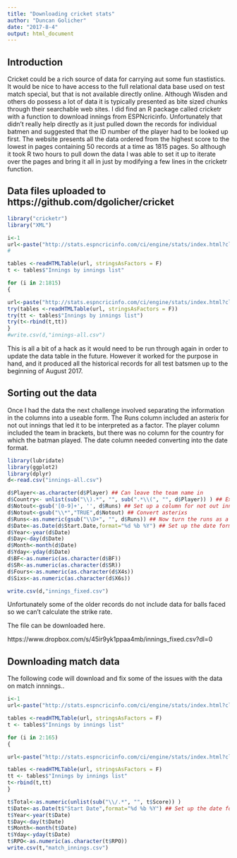 ```yaml
---
title: "Downloading cricket stats"
author: "Duncan Golicher"
date: "2017-8-4"
output: html_document
---
```


## Introduction

Cricket could be a rich source of data for carrying aut some fun stastistics. It would be nice to have access to the full relational data base used on test match special, but that is not available directly online. Although Wisden and others do possess a lot of data it is typically presented as bite sized chunks through their searchable web sites. I did find an R package called cricketr with a function to download innings from ESPNcricinfo. Unfortunately  that didn't really help directly as it just pulled down the records for individual batmen and suggested that the ID number of the player had to be looked up first. The website presents all the data ordered from the highest score to the lowest in pages containing 50 records at a time as 1815 pages.  So although it took R two hours to pull down the data I was able to set it up to iterate over the pages and bring it all in just by modifying a few lines in the cricketr function.

## Data files uploaded to https://github.com/dgolicher/cricket

```r
library("cricketr")
library("XML")
```

```r
i<-1
url<-paste("http://stats.espncricinfo.com/ci/engine/stats/index.html?class=1;page=",i,";template=results;type=batting;view=innings",sep="")
#

tables <-readHTMLTable(url, stringsAsFactors = F)
t <- tables$"Innings by innings list"

for (i in 2:1815)
{

url<-paste("http://stats.espncricinfo.com/ci/engine/stats/index.html?class=1;page=",i,";template=results;type=batting;view=innings",sep="")
try(tables <-readHTMLTable(url, stringsAsFactors = F))
try(tt <- tables$"Innings by innings list")
try(t<-rbind(t,tt))
}
#write.csv(d,"innings-all.csv")
```

This is all a bit of a hack as it would need to be run through again in order to update the data table in the future. However it worked for the purpose in hand, and it produced all the historical records for all test batsmen up to the beginning of August 2017. 


## Sorting out the data

Once I had the data the next challenge involved separating the information in the columns into a useable form. The Runs column included an asterix for not out innings that led it to be interpreted as a factor. The player column included the team in brackets, but there was no column for the country for which the batman played. The date column needed converting into the date format.

```r
library(lubridate)
library(ggplot2)
library(dplyr)
d<-read.csv("innings-all.csv")

d$Player<-as.character(d$Player) ## Can leave the team name in
d$Country<- unlist(sub("\\).*", "", sub(".*\\(", "", d$Player)) ) ## Extract the country from the player's name
d$Notout<-gsub('[0-9]+', '', d$Runs) ## Set up a column for not out innings
d$Notout<-gsub("\\*","TRUE",d$Notout) ## Convert asterixs
d$Runs<-as.numeric(gsub("\\D+", "", d$Runs)) ## Now turn the runs as a numeric column
d$Date<-as.Date(d$Start.Date,format="%d %b %Y") ## Set up the date format
d$Year<-year(d$Date)
d$Day<-day(d$Date)
d$Month<-month(d$Date)
d$Yday<-yday(d$Date)
d$BF<-as.numeric(as.character(d$BF))
d$SR<-as.numeric(as.character(d$SR))
d$Fours<-as.numeric(as.character(d$X4s))
d$Sixs<-as.numeric(as.character(d$X6s))

write.csv(d,"innings_fixed.csv")
```

Unfortunately some of the older records do not include data for balls faced so we can't calculate the strike rate.

The file can be downloaded here.

https://www.dropbox.com/s/45ir9yk1ppaa4mb/innings_fixed.csv?dl=0


## Downloading match data

The following code will download and fix some of the issues with the data on match innnings..

```r

i<-1
url<-paste("http://stats.espncricinfo.com/ci/engine/stats/index.html?class=1;page=",i,";template=results;type=team;view=innings",sep="")

tables <-readHTMLTable(url, stringsAsFactors = F)
t <- tables$"Innings by innings list"

for (i in 2:165)
{

url<-paste("http://stats.espncricinfo.com/ci/engine/stats/index.html?class=1;page=",i,";template=results;type=team;view=innings",sep="")

tables <-readHTMLTable(url, stringsAsFactors = F)
tt <- tables$"Innings by innings list"
t<-rbind(t,tt)
}

t$Total<-as.numeric(unlist(sub("\\/.*", "", t$Score)) )
t$Date<-as.Date(t$"Start Date",format="%d %b %Y") ## Set up the date format
t$Year<-year(t$Date)
t$Day<-day(t$Date)
t$Month<-month(t$Date)
t$Yday<-yday(t$Date)
t$RPO<-as.numeric(as.character(t$RPO))
write.csv(t,"match_innings.csv")

```


